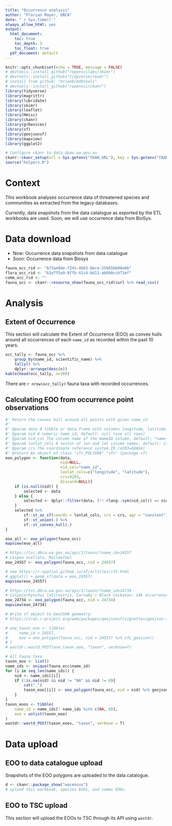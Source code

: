 ```yaml
---
title: "Occurrence analysis"
author: "Florian Mayer, DBCA"
date: "`r Sys.time()`"
always_allow_html: yes
output:
  html_document:
    toc: true
    toc_depth: 3
    toc_float: true
  pdf_document: default
---
```


```r
knitr::opts_chunk$set(echo = TRUE, message = FALSE)
# devtools::install_github("ropenscilabs/skimr")
# devtools::install_github("tidyverse/readr")
# install from github: "brianb/mdbtools"
# devtools::install_github("ropensci/ckanr")
library(tidyverse)
library(magrittr)
library(lubridate)
library(skimr)
library(leaflet)
library(Hmisc)
library(ckanr)
library(grDevices)
library(sf)
library(geojsonsf)
library(mapview)
library(ggplot2)

# Configure ckanr to data.dpaw.wa.gov.au
ckanr::ckanr_setup(url = Sys.getenv("CKAN_URL"), key = Sys.getenv("CKAN_API_KEY"))
source("helpers.R")
```

# Context
This workbook analyses occurrence data of threatened species and communities as
extracted from the legacy databases.

Currently, data snapshots from the data catalogue as exported by the ETL workbooks are used. Soon, we will use occurrence data from BioSys.

# Data download
* Now: Occurrence data snapshots from data catalogue
* Soon: Occurrence data from Biosys

```r
fauna_occ_rid <- "b73ae0de-f243-4bb3-bbce-25b65bb98e66"
flora_occ_rid <- "b2e7f5a9-8ffb-41c4-bd11-ab090ccb71ef"
comm_occ_rid <- ""
fauna_occ <- ckanr::resource_show(fauna_occ_rid)$url %>% read_csv()
```

# Analysis
## Extent of Occurrence
This section will calculate the Extent of Occurrence (EOO) 
as convex hulls around all occurrences 
of each `name_id` as recorded within the past 10 years.

```r
occ_tally <- fauna_occ %>% 
    group_by(name_id, scientific_name) %>% 
    tally() %>% 
    dplyr::arrange(desc(n))
kable(head(occ_tally, n=20))
```
There are `r nrow(occ_tally)` fauna taxa with recorded occurrences.

## Calculating EOO from occurrence point observations
```r
#' Return the convex hull around all points with given name_id
#' 
#' @param data A tibble or data.frame with columns longitude, latitude, name_id
#' @param nid A numeric name_id, default: null (use all rows)
#' @param nid_col The column name of the NameID column, default: "name_id"
#' @param lonlat_cols A vector of lon and lat column names, default: c("longitude", "latitude")
#' @param crs The coordinate reference system ID (4283=GDA94)
#' @return An object of class "sfc_POLYGON" "sfc" (package sf)
eoo_polygon <- function(data, 
                        nid=NULL,
                        nid_col="name_id",
                        lonlat_cols=c("longitude", "latitude"),
                        crs=4283,
                        discard=NULL){
    if (is.null(nid)) {
        selected <- data
    } else {
        selected <- dplyr::filter(data, (!! rlang::sym(nid_col)) == nid)
    }
    selected %>% 
        sf::st_as_sf(coords = lonlat_cols, crs = crs, agr = "constant") %>% 
        sf::st_union(.) %>% 
        sf::st_convex_hull(.)
}

eoo_all <- eoo_polygon(fauna_occ)
mapview(eoo_all)

# https://tsc.dbca.wa.gov.au/api/1/taxon/?name_id=24557
# Leipoa ocellata, Malleefowl
eoo_24557 <- eoo_polygon(fauna_occ, nid = 24557)

# see https://r-spatial.github.io/sf/articles/sf5.html
# ggplot() + geom_sf(data = eoo_24557)
mapview(eoo_24557)

# https://tsc.dbca.wa.gov.au/api/1/taxon/?name_id=24734
# Calyptorhynchus latirostris, Carnaby's Black Cockatoo: 14k occurrences
eoo_24734 <- eoo_polygon(fauna_occ, nid = 24734)
mapview(eoo_24734)

# Write sf object to GeoJSON geometry:
# https://cran.r-project.org/web/packages/geojsonsf/vignettes/geojson-sf-conversions.html

# one_taxon_eoo <- tibble(
#     name_id = 24557,
#     eoo = eoo_polygon(fauna_occ, nid = 24557) %>% sfc_geojson()
# )
# wastdr::wastd_POST(one_taxon_eoo, "taxon", verbose=T)

# All Fauna taxa
taxon_eoo <- list()
name_ids <- unique(fauna_occ$name_id)
for (i in seq_len(name_ids)) {
    nid <- name_ids[[i]]
    if (!is.na(nid) && nid != "NA" && nid != 0){
        cat(".")
        taxon_eoo[[i]] <- eoo_polygon(fauna_occ, nid = nid) %>% geojsonsf::sfc_geojson(.)
    }
}
taxon_eoos <- tibble(
    name_id = name_ids[! name_ids %in% c(NA, 0)],
    eoo = unlist(taxon_eoo)
)
wastdr::wastd_POST(taxon_eoos, "taxon", verbose = T)
```

# Data upload
## EOO to data catalogue upload
Snapshots of the EOO polygons are uploaded to the data catalogue.
```r
d <- ckanr::package_show("wacensus")
# upload this workbook, species EOOs, and comms EOOs.
```

## EOO to TSC upload
This section will upload the EOOs to TSC through its API using `wastdr`.

